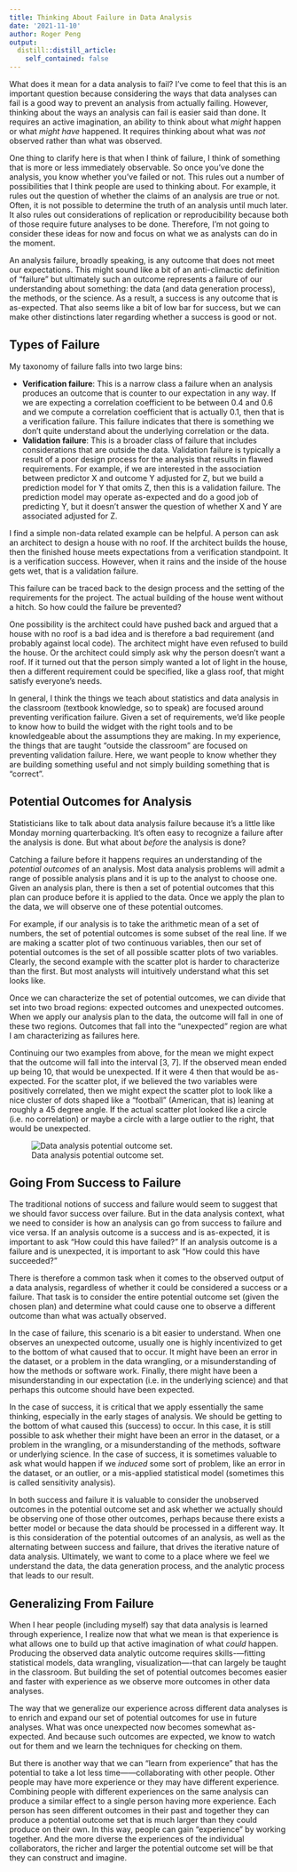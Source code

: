 ```yaml
---
title: Thinking About Failure in Data Analysis
date: '2021-11-10'
author: Roger Peng
output:
  distill::distill_article:
    self_contained: false
---
```



What does it mean for a data analysis to fail? I’ve come to feel that this is an important question because considering the ways that data analyses can fail is a good way to prevent an analysis from actually failing. However, thinking about the ways an analysis can fail is easier said than done. It requires an active imagination, an ability to think about what *might* happen or what *might have* happened. It requires thinking about what was *not* observed rather than what was observed.

One thing to clarify here is that when I think of failure, I think of something that is more or less immediately observable. So once you’ve done the analysis, you know whether you’ve failed or not. This rules out a number of possibilities that I think people are used to thinking about. For example, it rules out the question of whether the claims of an analysis are true or not. Often, it is not possible to determine the truth of an analysis until much later. It also rules out considerations of replication or reproducibility because both of those require future analyses to be done. Therefore, I’m not going to consider these ideas for now and focus on what we as analysts can do in the moment.

An analysis failure, broadly speaking, is any outcome that does not meet our expectations. This might sound like a bit of an anti-climactic definition of “failure” but ultimately such an outcome represents a failure of our understanding about something: the data (and data generation process), the methods, or the science. As a result, a success is any outcome that is as-expected. That also seems like a bit of low bar for success, but we can make other distinctions later regarding whether a success is good or not.

## Types of Failure

My taxonomy of failure falls into two large bins:

* **Verification failure**: This is a narrow class a failure when an analysis produces an outcome that is counter to our expectation in any way. If we are expecting a correlation coefficient to be between 0.4 and 0.6 and we compute a correlation coefficient that is actually 0.1, then that is a verification failure. This failure indicates that there is something we don’t quite understand about the underlying correlation or the data.
* **Validation failure**: This is a broader class of failure that includes considerations that are outside the data. Validation failure is typically a result of a poor design process for the analysis that results in flawed requirements. For example, if we are interested in the association between predictor X and outcome Y adjusted for Z, but we build a prediction model for Y that omits Z, then this is a validation failure. The prediction model may operate as-expected and do a good job of predicting Y, but it doesn’t answer the question of whether X and Y are associated adjusted for Z.

I find a simple non-data related example can be helpful. A person can ask an architect to design a house with no roof. If the architect builds the house, then the finished house meets expectations from a verification standpoint. It is a verification success. However, when it rains and the inside of the house gets wet, that is a validation failure.

This failure can be traced back to the design process and the setting of the requirements for the project. The actual building of the house went without a hitch. So how could the failure be prevented?

One possibility is the architect could have pushed back and argued that a house with no roof is a bad idea and is therefore a bad requirement (and probably against local code). The architect might have even refused to build the house. Or the architect could simply ask why the person doesn’t want a roof. If it turned out that the person simply wanted a lot of light in the house, then a different requirement could be specified, like a glass roof, that might satisfy everyone’s needs.


In general, I think the things we teach about statistics and data analysis in the classroom (textbook knowledge, so to speak) are focused around preventing verification failure. Given a set of requirements, we’d like people to know how to build the widget with the right tools and to be knowledgeable about the assumptions they are making. In my experience, the things that are taught “outside the classroom” are focused on preventing validation failure. Here, we want people to know whether they are building something useful and not simply building something that is “correct”.


## Potential Outcomes for Analysis

Statisticians like to talk about data analysis failure because it’s a little like Monday morning quarterbacking. It’s often easy to recognize a failure after the analysis is done. But what about *before* the analysis is done? 

Catching a failure before it happens requires an understanding of the *potential outcomes* of an analysis. Most data analysis problems will admit a range of possible analysis plans and it is up to the analyst to choose one. Given an analysis plan, there is then a set of potential outcomes that this plan can produce before it is applied to the data. Once we apply the plan to the data, we will observe one of these potential outcomes.

For example, if our analysis is to take the arithmetic mean of a set of numbers, the set of potential outcomes is some subset of the real line. If we are making a scatter plot of two continuous variables, then our set of potential outcomes is the set of all possible scatter plots of two variables. Clearly, the second example with the scatter plot is harder to characterize than the first. But most analysts will intuitively understand what this set looks like.

Once we can characterize the set of potential outcomes, we can divide that set into two broad regions: expected outcomes and unexpected outcomes. When we apply our analysis plan to the data, the outcome will fall in one of these two regions. Outcomes that fall into the “unexpected” region are what I am characterizing as failures here.

Continuing our two examples from above, for the mean we might expect that the outcome will fall into the interval [3, 7]. If the observed mean ended up being 10, that would be unexpected. If it were 4 then that would be as-expected. For the scatter plot, if we believed the two variables were positively correlated, then we might expect the scatter plot to look like a nice cluster of dots shaped like a “football” (American, that is) leaning at roughly a 45 degree angle. If the actual scatter plot looked like a circle (i.e. no correlation) or maybe a circle with a large outlier to the right, that would be unexpected.

![Data analysis potential outcome set.](images/potentialoutcomeset.png)

## Going From Success to Failure

The traditional notions of success and failure would seem to suggest that we should favor success over failure. But in the data analysis context, what we need to consider is how an analysis can go from success to failure and vice versa. If an analysis outcome is a success and is as-expected, it is important to ask “How could this have failed?” If an analysis outcome is a failure and is unexpected, it is important to ask “How could this have succeeded?” 

There is therefore a common task when it comes to the observed output of a data analysis, regardless of whether it could be considered a success or a failure. That task is to consider the entire potential outcome set (given the chosen plan) and determine what could cause one to observe a different outcome than what was actually observed.

In the case of failure, this scenario is a bit easier to understand. When one observes an unexpected outcome, usually one is highly incentivized to get to the bottom of what caused that to occur. It might have been an error in the dataset, or a problem in the data wrangling, or a misunderstanding of how the methods or software work. Finally, there might have been a misunderstanding in our expectation (i.e. in the underlying science) and that perhaps this outcome should have been expected.

In the case of success, it is critical that we apply essentially the same thinking, especially in the early stages of analysis. We should be getting to the bottom of what caused this (success) to occur. In this case, it is still possible to ask whether their might have been an error in the dataset, or a problem in the wrangling, or a misunderstanding of the methods, software or underlying science. In the case of success, it is sometimes valuable to ask what would happen if we *induced* some sort of problem, like an error in the dataset, or an outlier, or a mis-applied statistical model (sometimes this is called sensitivity analysis).

In both success and failure it is valuable to consider the unobserved outcomes in the potential outcome set and ask whether we actually should be observing one of those other outcomes, perhaps because there exists a better model or because the data should be processed in a different way. It is this consideration of the potential outcomes of an analysis, as well as the alternating between success and failure, that drives the iterative nature of data analysis. Ultimately, we want to come to a place where we feel we understand the data, the data generation process, and the analytic process that leads to our result.


## Generalizing From Failure 

When I hear people (including myself) say that data analysis is learned through experience, I realize now that what we mean is that experience is what allows one to build up that active imagination of what *could* happen. Producing the observed data analytic outcome requires skills-—fitting statistical models, data wrangling, visualization—-that can largely be taught in the classroom. But building the set of potential outcomes becomes easier and faster with experience as we observe more outcomes in other data analyses. 

The way that we generalize our experience across different data analyses is to enrich and expand our set of potential outcomes for use in future analyses. What was once unexpected now becomes somewhat as-expected. And because such outcomes are expected, we know to watch out for them and we learn the techniques for checking on them.

But there is another way that we can “learn from experience” that has the potential to take a lot less time——collaborating with other people. Other people may have more experience or they may have different experience. Combining people with different experiences on the same analysis can produce a similar effect to a single person having more experience. Each person has seen different outcomes in their past and together they can produce a potential outcome set that is much larger than they could produce on their own. In this way, people can gain “experience” by working together. And the more diverse the experiences of the individual collaborators, the richer and larger the potential outcome set will be that they can construct and imagine.
